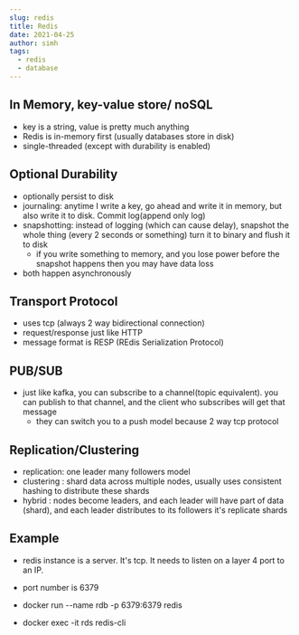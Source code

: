 ```yaml
---
slug: redis
title: Redis
date: 2021-04-25
author: simh
tags:
  - redis
  - database
---
```


## In Memory, key-value store/ noSQL

- key is a string, value is pretty much anything
- Redis is in-memory first (usually databases store in disk)
- single-threaded (except with durability is enabled)

## Optional Durability

- optionally persist to disk
- journaling: anytime I write a key, go ahead and write it in memory, but also write it to disk. Commit log(append only log)
- snapshotting: instead of logging (which can cause delay), snapshot the whole thing (every 2 seconds or something) turn it to binary and flush it to disk
  - if you write something to memory, and you lose power before the snapshot happens then you may have data loss
- both happen asynchronously

## Transport Protocol

- uses tcp (always 2 way bidirectional connection)
- request/response just like HTTP
- message format is RESP (REdis Serialization Protocol)

## PUB/SUB

- just like kafka, you can subscribe to a channel(topic equivalent). you can publish to that channel, and the client who subscribes will get that message
  - they can switch you to a push model because 2 way tcp protocol

## Replication/Clustering

- replication: one leader many followers model
- clustering : shard data across multiple nodes, usually uses consistent hashing to distribute these shards
- hybrid : nodes become leaders, and each leader will have part of data (shard), and each leader distributes to its followers it's replicate shards

## Example

- redis instance is a server. It's tcp. It needs to listen on a layer 4 port to an IP.
- port number is 6379
- docker run --name rdb -p 6379:6379 redis

- docker exec -it rds redis-cli
